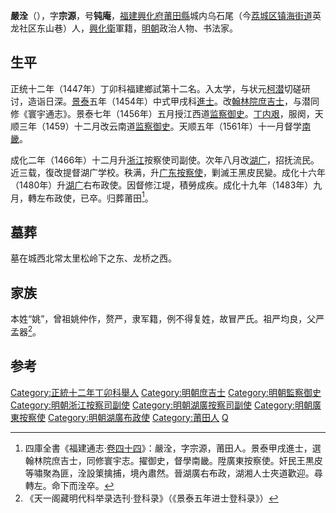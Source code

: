 {{明清人物信息框
| 姓名 = 嚴洤
| 原名 =
| 圖片名稱= 
| 圖片大小 =
| 圖片說明 = 
| 最高職務 = 河南右布政使
| 國家 = 大明 
| 爵位 =
| 籍貫 = [[福建|福建]][[興化府|興化府]][[莆田縣|莆田縣]]
| 族裔 = 
| 旗籍 = 
| 字號 = 字宗源，號鈍庵
| 諡號 =
| 出生日期 = 永樂二十二年（1424年）
| 出生地點 = 
| 逝世日期 = 成化十九年（1483年）
| 逝世地點 =
| 墓葬 =
| 配偶 = 
| 親屬 = 
| 出身 =
* 正统十二年（1447年）福建鄉試第十二名舉人
* 景泰五年（1454年）甲戌科進士出身
| 經歷 =
| 著作 =  
}}

'''嚴洤'''（{{bd|1424年||1483年||Yan}}），字'''宗源'''，号'''钝庵'''，[[福建|福建]][[興化府|興化府]][[莆田縣|莆田縣]]城内乌石尾（今[[荔城区|荔城区]][[镇海街道|镇海街道]]英龙社区东山巷）人，[[興化衛|興化衛]]軍籍，[[明朝|明朝]]政治人物、书法家。

==生平==
正统十二年（1447年）丁卯科福建鄉試第十二名。入太学，与状元[[柯潜|柯潜]]切磋研讨，造诣日深。[[景泰|景泰]]五年（1454年）中式甲戌科[[進士|進士]]。改[[翰林院|翰林院]][[庶吉士|庶吉士]]，与潜同修《寰宇通志》。景泰七年（1456年）五月授江西道[[监察御史|监察御史]]。[[丁憂|丁内艰]]，服阕，天顺三年（1459）十二月改云南道[[监察御史|监察御史]]。天顺五年（1561年）十一月督学[[南直隸|南畿]]。

成化二年（1466年）十二月升[[浙江|浙江]]按察使司副使。次年八月改[[湖广|湖广]]，招抚流民。近三载，復改提督湖广学校。秩满，升[[广东|广东]][[按察使|按察使]]，剿滅王黑皮民變。成化十六年（1480年）升[[湖广|湖广]]右布政使。因督修江堤，積勞成疾。成化十九年（1483年）九月，轉左布政使，已卒。归葬莆田<ref>四庫全書《福建通志·[[s:福建通志_(四庫全書本)/卷44|卷四十四]]》：嚴洤，字宗源，莆田人。景泰甲戌進士，選翰林院庶吉士，同修寰宇志。擢御史，督學南畿。陞廣東按察使。奸民王黒皮等嘯聚為匪，洤設䇿擒捕，境內肅然。晉湖廣右布政，湖湘人士夾道歡迎。尋轉左。命下而洤卒。</ref>。

==墓葬==
墓在城西北常太里松岭下之东、龙桥之西。

==家族==
本姓“姚”，曾祖姚仲作，赘严，隶军籍，例不得复姓，故冒严氏。祖严均良，父严孟器<ref>《天一阁藏明代科举录选刊·登科录》（《景泰五年进士登科录》）</ref>。

==参考==
{{reflist}}

{{明朝人物小作品}}
{{景泰五年甲戌科殿試金榜}}
{{DEFAULTSORT:Yan嚴}}

[[Category:正統十二年丁卯科舉人|Category:正統十二年丁卯科舉人]]
[[Category:明朝庶吉士|Category:明朝庶吉士]]
[[Category:明朝監察御史|Category:明朝監察御史]]
[[Category:明朝浙江按察司副使|Category:明朝浙江按察司副使]]
[[Category:明朝湖廣按察司副使|Category:明朝湖廣按察司副使]]
[[Category:明朝廣東按察使|Category:明朝廣東按察使]]
[[Category:明朝湖廣布政使|Category:明朝湖廣布政使]]
[[Category:莆田人|Category:莆田人]]
[[Category:严姓|Q]]